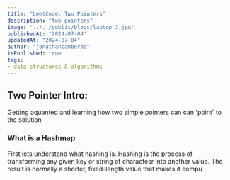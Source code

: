```yaml
---
title: "LeetCode: Two Pointers"
description: "two pointers"
image: "../../public/blogs/laptop_3.jpg"
publishedAt: "2024-07-04"
updatedAt: "2024-07-04"
author: "jonathancamberos"
isPublished: true
tags: 
- data structures & algorithms
---
```



## Two Pointer Intro:

Getting aquanted and learning how two simple pointers can can 'point' to the solution

### What is a Hashmap
First lets understand what hashing is. Hashing is the process of transforming any given key 
or string of charactesr into another value. The result is normally a shorter, fixed-length
value that makes it compu
